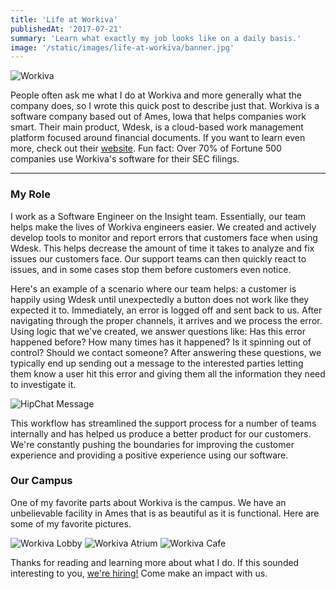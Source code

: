 ```yaml
---
title: 'Life at Workiva'
publishedAt: '2017-07-21'
summary: 'Learn what exactly my job looks like on a daily basis.'
image: '/static/images/life-at-workiva/banner.jpg'
---
```


![Workiva](/static/images/life-at-workiva/banner.jpg)

People often ask me what I do at Workiva and more generally what the company does, so I wrote this quick post to describe just that. Workiva is a software company based out of Ames, Iowa that helps companies work smart. Their main product, Wdesk, is a cloud-based work management platform focused around financial documents. If you want to learn even more, check out their [website](https://www.workiva.com). Fun fact: Over 70% of Fortune 500 companies use Workiva's software for their SEC filings.

---

### My Role

I work as a Software Engineer on the Insight team. Essentially, our team helps make the lives of Workiva engineers easier. We created and actively develop tools to monitor and report errors that customers face when using Wdesk. This helps decrease the amount of time it takes to analyze and fix issues our customers face. Our support teams can then quickly react to issues, and in some cases stop them before customers even notice.

Here's an example of a scenario where our team helps: a customer is happily using Wdesk until unexpectedly a button does not work like they expected it to. Immediately, an error is logged off and sent back to us. After navigating through the proper channels, it arrives and we process the error. Using logic that we've created, we answer questions like: Has this error happened before? How many times has it happened? Is it spinning out of control? Should we contact someone? After answering these questions, we typically end up sending out a message to the interested parties letting them know a user hit this error and giving them all the information they need to investigate it.

![HipChat Message](/static/images/life-at-workiva/hipchat.png)

This workflow has streamlined the support process for a number of teams internally and has helped us produce a better product for our customers. We're constantly pushing the boundaries for improving the customer experience and providing a positive experience using our software.

### Our Campus

One of my favorite parts about Workiva is the campus. We have an unbelievable facility in Ames that is as beautiful as it is functional. Here are some of my favorite pictures.

![Workiva Lobby](/static/images/life-at-workiva/lobby.jpg)
![Workiva Atrium](/static/images/life-at-workiva/atrium.jpg)
![Workiva Cafe](/static/images/life-at-workiva/cafe.jpg)

Thanks for reading and learning more about what I do. If this sounded interesting to you, [we're hiring!](https://www.workiva.com/careers) Come make an impact with us.
